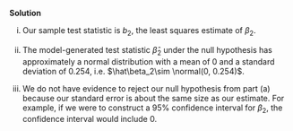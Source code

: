 
\color{blue}

**Solution**

(i) Our sample test statistic is $b_2$, the least squares estimate of $\beta_2$.

(ii) The model-generated test statistic $\hat\beta_2$ under the null hypothesis has approximately a normal distribution with a mean of 0 and a standard deviation of 0.254, i.e. $\hat\beta_2\sim \normal(0, 0.254)$.

(iii) We do not have evidence to reject our null hypothesis from part (a) because our standard error is about the same size as our estimate. For example, if we were to construct a 95% confidence interval for $\beta_2$, the confidence interval would include 0.

\color{black}

